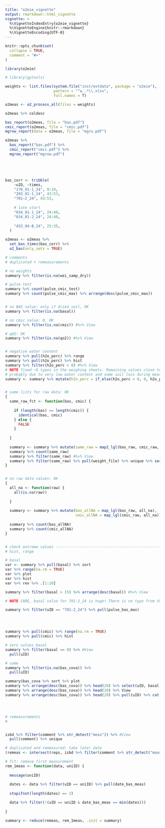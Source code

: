 ```yaml
---
title: "o2eie_vignette"
output: rmarkdown::html_vignette
vignette: >
  %\VignetteIndexEntry{o2eie_vignette}
  %\VignetteEngine{knitr::rmarkdown}
  %\VignetteEncoding{UTF-8}
---
```


```r
knitr::opts_chunk$set(
  collapse = TRUE,
  comment = "#>"
)
```

```r
library(o2eie)

# library(gptools)

```

```r

weights <- list.files(system.file("inst/extdata", package = "o2eie"),
                      pattern = "^w_.*\\.xlsx",
                      full.names = T)

o2meas <- o2_process_all(files = weights)

o2meas %>% coldesc

bas_report(o2meas, file = "bas.pdf")
cmic_report(o2meas, file = "cmic.pdf")
mgrow_report(data = o2meas, file = "mgro.pdf")

o2meas %>% 
  bas_report("bas.pdf") %>% 
  cmic_report("cmic.pdf") %>% 
  mgrow_report("mgrow.pdf")






```

```r


bas_corr <- tribble(
    ~uID, ~times,
    "170_01-1_24", 9:19,
    "203_01-1_24", 43:53,
    "701−2_24", 43:53,
    
    # late start
    "034_01-1_24", 24:40,
    "034_01-2_24", 24:40,
   
    "453_04-B_24", 25:35,
  )

o2meas <- o2meas %>%
  set_bas_times(bas_corr) %>%
  o2_bas(only_sets = TRUE)


```


```r

# comments
# duplicated + remeasurements

# no weights
summary %>% filter(is.na(wei_samp_dry))

# pulse test
summary %>% count(pulse_cmic_test)
summary %>% count(pulse_cmic_max) %>% arrange(desc(pulse_cmic_max))


# no BAS value: only if dried soil, OK
summary %>% filter(is.na(basal))

# no cmic value: 0, OK
summary %>% filter(is.na(cmic)) #%>% View

# qO2: OK
summary %>% filter(is.na(qo2)) #%>% View


# negative water content
summary %>% pull(h2o_perc) %>% range
summary %>% pull(h2o_perc) %>% hist
summary %>% filter(h2o_perc < 0) #%>% View
# NOTE fixed ~6 typos in the weighing sheets. Remaining values close to zero are 
# probably due to very low water content and some soil loss during measurement
summary <- summary %>% mutate(h2o_perc = if_else(h2o_perc < 0, 0, h2o_perc))


# same lists for raw data: OK
{ 
  same_raw_fct <- function(bas, cmic) {
    
    if (length(bas) == length(cmic)) {
      identical(bas, cmic)
    } else {
      FALSE
    }
    
  }
  
  summary <- summary %>% mutate(same_raw = map2_lgl(bas_raw, cmic_raw, same_raw_fct))
  summary %>% count(same_raw)
  summary %>% filter(same_raw) #%>% View
  summary %>% filter(same_raw) %>% pull(weight_file) %>% unique %>% sort
}


# no raw data values: OK
{
  all_na <- function(raw) {
    all(is.na(raw))
    
  }
  
  summary <- summary %>% mutate(bas_allNA = map_lgl(bas_raw, all_na),
                                cmic_allNA = map_lgl(cmic_raw, all_na))
  
  summary %>% count(bas_allNA)
  summary %>% count(cmic_allNA)
}


# check extreme values ----------------------------------------------------
# hist, range

# basal
var <- summary %>% pull(basal) %>% sort
var %>% range(na.rm = TRUE)
var %>% plot
var %>% hist
var %>% rev %>% .[1:20]

summary %>% filter(basal > 15) %>% arrange(desc(basal)) #%>% View

# NOTE CARE, basal value for 701-2_24 is huge! There is no typo from the weighing sheet

summary %>% filter(uID == "701-2_24") %>% pull(pulse_bas_max)




summary %>% pull(cmic) %>% range(na.rm = TRUE)
summary %>% pull(cmic) %>% hist

# zero values basal
summary %>% filter(basal == 0) %>% #View
  pull(uID)

# same
summary %>% filter(is.na(bas_cova)) %>%
  pull(uID)

summary$bas_cova %>% sort %>% plot
summary %>% arrange(desc(bas_cova)) %>% head(20) %>% select(uID, basal, bas_cova)
summary %>% arrange(desc(bas_cova)) %>% head(20) %>% View
summary %>% arrange(desc(bas_cova)) %>% head(20) %>% pull(uID) %>% cat(sep = "\n")





```



```r
# remeasurements
# 


isbd %>% filter(comment %>% str_detect("meas")) %>% #View
  pull(comment) %>% unique

# duplicated and remeasured: take later date
(remeas <- intersect(reps, isbd %>% filter(comment %>% str_detect("meas")) %>% pull(uID)))

# fct: remove first measurement
rem_1meas <- function(data, uniID) {
  
  message(uniID)
  
  dates <- data %>% filter(uID == uniID) %>% pull(date_bas_meas)
  
  stopifnot(length(dates) == 2)

  data %>% filter(!(uID == uniID & date_bas_meas == min(dates)))
  
}

summary <- reduce(remeas, rem_1meas, .init = summary)
```

